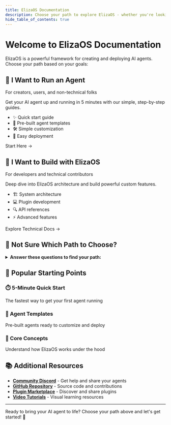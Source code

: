 ```yaml
---
title: ElizaOS Documentation
description: Choose your path to explore ElizaOS - whether you're looking to quickly run AI agents or dive deep into development
hide_table_of_contents: true
---
```



# Welcome to ElizaOS Documentation

ElizaOS is a powerful framework for creating and deploying AI agents. Choose your path based on your goals:

<div className="row margin-top--lg">
  <div className="col col--6">
    <div className="card shadow--md">
      <div className="card__header">
        <h2>🎯 I Want to Run an Agent</h2>
        <p className="subtitle">For creators, users, and non-technical folks</p>
      </div>
      <div className="card__body">
        <p>Get your AI agent up and running in 5 minutes with our simple, step-by-step guides.</p>
        <ul>
          <li>✨ Quick start guide</li>
          <li>🎨 Pre-built agent templates</li>
          <li>🛠️ Simple customization</li>
          <li>🚀 Easy deployment</li>
        </ul>
      </div>
      <div className="card__footer">
        <Link
          className="button button--primary button--lg button--block"
          to="/docs/simple/getting-started/quick-start">
          Start Here →
        </Link>
      </div>
    </div>
  </div>
  
  <div className="col col--6">
    <div className="card shadow--md">
      <div className="card__header">
        <h2>🔧 I Want to Build with ElizaOS</h2>
        <p className="subtitle">For developers and technical contributors</p>
      </div>
      <div className="card__body">
        <p>Deep dive into ElizaOS architecture and build powerful custom features.</p>
        <ul>
          <li>🏗️ System architecture</li>
          <li>💻 Plugin development</li>
          <li>🔍 API references</li>
          <li>⚡ Advanced features</li>
        </ul>
      </div>
      <div className="card__footer">
        <Link
          className="button button--secondary button--lg button--block"
          to="/docs/technical/architecture/overview">
          Explore Technical Docs →
        </Link>
      </div>
    </div>
  </div>
</div>

## 🤔 Not Sure Which Path to Choose?

<div className="margin-top--lg">
  <details>
    <summary><b>Answer these questions to find your path:</b></summary>
    <div className="margin-left--md margin-top--sm">
      <p><b>Choose "Run an Agent" if you:</b></p>
      <ul>
        <li>Want to use ElizaOS without coding</li>
        <li>Need a chatbot or AI assistant quickly</li>
        <li>Prefer visual guides and templates</li>
        <li>Are focused on content and personality</li>
      </ul>
      
      <p><b>Choose "Build with ElizaOS" if you:</b></p>
      <ul>
        <li>Have programming experience</li>
        <li>Want to create custom plugins</li>
        <li>Need to integrate with other systems</li>
        <li>Want to contribute to the project</li>
      </ul>
    </div>
  </details>
</div>

## 🚀 Popular Starting Points

<div className="row margin-top--lg">
  <div className="col col--4">
    <Link className="card padding--lg" to="/docs/simple/getting-started/quick-start">
      <h3>⏱️ 5-Minute Quick Start</h3>
      <p>The fastest way to get your first agent running</p>
    </Link>
  </div>
  <div className="col col--4">
    <Link className="card padding--lg" to="/docs/simple/templates/gallery">
      <h3>🎨 Agent Templates</h3>
      <p>Pre-built agents ready to customize and deploy</p>
    </Link>
  </div>
  <div className="col col--4">
    <Link className="card padding--lg" to="/docs/technical/architecture/core-concepts">
      <h3>🧠 Core Concepts</h3>
      <p>Understand how ElizaOS works under the hood</p>
    </Link>
  </div>
</div>

## 📚 Additional Resources

- **[Community Discord](https://discord.gg/elizaos)** - Get help and share your agents
- **[GitHub Repository](https://github.com/elizaOS/eliza)** - Source code and contributions
- **[Plugin Marketplace](https://elizaos.org/plugins)** - Discover and share plugins
- **[Video Tutorials](https://youtube.com/@elizaos)** - Visual learning resources

---

<div className="text--center margin-top--xl">
  <p className="hero__subtitle">
    Ready to bring your AI agent to life? Choose your path above and let's get started! 🚀
  </p>
</div>